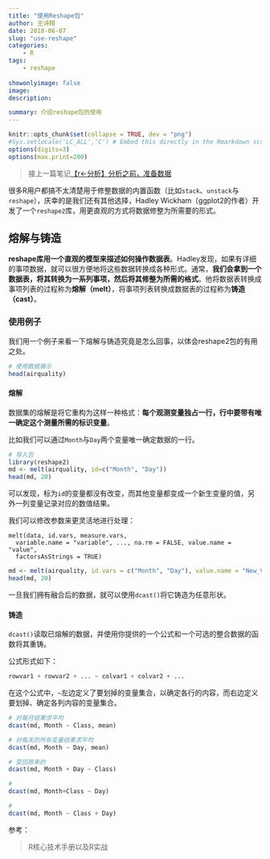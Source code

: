 ---
title: "使用Reshape包"
author: 王诗翔
date: 2018-06-07
slug: "use-reshape"
categories: 
    - R
tags:
    - reshape
    
showonlyimage: false
image: 
description: 

summary: 介绍reshape包的使用
---


```{r setup, include=FALSE}
knitr::opts_chunk$set(collapse = TRUE, dev = "png")
#Sys.setlocale('LC_ALL','C') # Embed this directly in the Rmarkdown script that contains the Chinese character comment
options(digits=3)
options(max.print=200)
```

> 接上一篇笔记[【r<-分析】分析之前，准备数据](https://www.jianshu.com/p/dee2cc9730b1) 

很多R用户都搞不太清楚用于修整数据的内置函数（比如`stack`、`unstack`与`reshape`），庆幸的是我们还有其他选择，Hadley Wickham（ggplot2的作者）开发了一个`reshape2`库，用更直观的方式将数据修整为所需要的形式。

## 熔解与铸造

**reshape库用一个直观的模型来描述如何操作数据表**。Hadley发现，如果有详细的事项数据，就可以很方便地将这些数据转换成各种形式。通常，**我们会拿到一个数据表，将其转换为一系列事项，然后将其修整为所需的格式**。他将数据表转换成事项列表的过程称为**熔解（melt）**，将事项列表转换成数据表的过程称为**铸造（cast）**。

### 使用例子

我们用一个例子来看一下熔解与铸造究竟是怎么回事，以体会reshape2包的有用之处。

```{r}
# 使用数据展示
head(airquality)
```

#### 熔解

数据集的熔解是将它重构为这样一种格式：**每个观测变量独占一行，行中要带有唯一确定这个测量所需的标识变量**。

比如我们可以通过`Month`与`Day`两个变量唯一确定数据的一行。

```{r}
# 导入包
library(reshape2)
md <- melt(airquality, id=c("Month", "Day"))
head(md, 20)
```


可以发现，标为`id`的变量都没有改变，而其他变量都变成一个新生变量的值，另外一列变量记录对应的数值结果。


我们可以修改参数来更灵活地进行处理：

```
melt(data, id.vars, measure.vars,
  variable.name = "variable", ..., na.rm = FALSE, value.name = "value",
  factorsAsStrings = TRUE)
```

```{r}
md <- melt(airquality, id.vars = c("Month", "Day"), value.name = "New_Value", variable.name = "Class")
head(md, 20)
```

一旦我们拥有融合后的数据，就可以使用`dcast()`将它铸造为任意形状。

#### 铸造

`dcast()`读取已熔解的数据，并使用你提供的一个公式和一个可选的整合数据的函数将其重铸。

公式形式如下：

```r
rowvar1 + rowvar2 + ... ~ colvar1 + colvar2 + ...
```

在这个公式中，`~`左边定义了要划掉的变量集合，以确定各行的内容，而右边定义要划掉、确定各列内容的变量集合。

```{r}
# 对每月结果求平均
dcast(md, Month ~ Class, mean)

# 对每天的所有变量结果求平均
dcast(md, Month ~ Day, mean)

# 变回原来的
dcast(md, Month + Day ~ Class)

#
dcast(md, Month+Class ~ Day)

# 
dcast(md, Month ~ Class + Day)
```


参考：

> R核心技术手册以及R实战